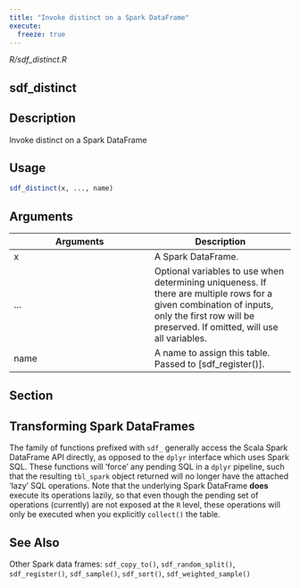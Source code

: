 ```yaml
---
title: "Invoke distinct on a Spark DataFrame"
execute:
  freeze: true
---
```


*R/sdf_distinct.R*

## sdf_distinct

## Description
Invoke distinct on a Spark DataFrame 


## Usage
```r
sdf_distinct(x, ..., name) 
```

## Arguments
|Arguments|Description|
|---|---|
| x | A Spark DataFrame. |
| ... | Optional variables to use when determining uniqueness. If there are multiple rows for a given combination of inputs, only the first row will be preserved. If omitted, will use all variables. |
| name | A name to assign this table. Passed to [sdf_register()]. |


## Section

## Transforming Spark DataFrames

The family of functions prefixed with `sdf_` generally access the Scala Spark DataFrame API directly, as opposed to the `dplyr` interface which uses Spark SQL. These functions will 'force' any pending SQL in a `dplyr` pipeline, such that the resulting `tbl_spark` object returned will no longer have the attached 'lazy' SQL operations. Note that the underlying Spark DataFrame **does** execute its operations lazily, so that even though the pending set of operations (currently) are not exposed at the `R` level, these operations will only be executed when you explicitly `collect()` the table. 




## See Also
Other Spark data frames:  `sdf_copy_to()`, `sdf_random_split()`, `sdf_register()`, `sdf_sample()`, `sdf_sort()`, `sdf_weighted_sample()`

